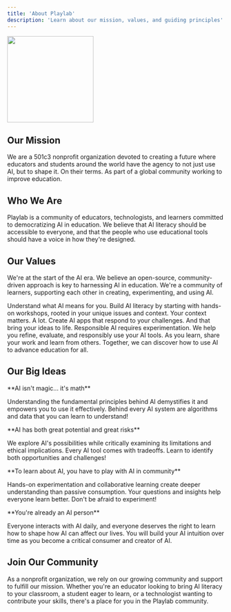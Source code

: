 ```yaml
---
title: 'About Playlab'
description: 'Learn about our mission, values, and guiding principles'
---
```


<img height="200" src="/images/playlab hero.jpeg" />

## <Icon icon="bullseye" size="24" className="inline-block align-text-bottom" /> Our Mission

We are a 501c3 nonprofit organization devoted to creating a future where educators and students around the world have the agency to not just use AI, but to shape it. On their terms. As part of a global community working to improve education.

## <Icon icon="people-group" size="24" className="inline-block align-text-bottom" /> Who We Are

Playlab is a community of educators, technologists, and learners committed to democratizing AI in education. We believe that AI literacy should be accessible to everyone, and that the people who use educational tools should have a voice in how they're designed.

## <Icon icon="heart" size="24" className="inline-block align-text-bottom" /> Our Values

We're at the start of the AI era. We believe an open-source, community-driven approach is key to harnessing AI in education. We're a community of learners, supporting each other in creating, experimenting, and using AI.

<CardGroup cols={2}>
  <Card title="Learn" icon="book-open">
    Understand what AI means for you. Build AI literacy by starting with hands-on workshops, rooted in your unique issues and context.
  </Card>
  <Card title="Create" icon="hammer">
    Your context matters. A lot. Create AI apps that respond to your challenges. And that bring your ideas to life.
  </Card>
  <Card title="Experiment" icon="flask">
    Responsible AI requires experimentation. We help you refine, evaluate, and responsibly use your AI tools.
  </Card>
  <Card title="Share" icon="users">
    As you learn, share your work and learn from others. Together, we can discover how to use AI to advance education for all.
  </Card>
</CardGroup>

## <Icon icon="compass" size="24" className="inline-block align-text-bottom" /> Our Big Ideas
<Tip>
  **AI isn't magic... it's math**
  
  Understanding the fundamental principles behind AI demystifies it and empowers you to use it effectively. Behind every AI system are algorithms and data that you can learn to understand!
</Tip>

<Warning>
  **AI has both great potential and great risks**
  
  We explore AI's possibilities while critically examining its limitations and ethical implications. Every AI tool comes with tradeoffs. Learn to identify both opportunities and challenges!
</Warning>

<Info>
  **To learn about AI, you have to play with AI in community**
  
  Hands-on experimentation and collaborative learning create deeper understanding than passive consumption. Your questions and insights help everyone learn better. Don't be afraid to experiment!
</Info>

<Note>
  **You're already an AI person**
  
  Everyone interacts with AI daily, and everyone deserves the right to learn how to shape how AI can affect our lives. You will build your AI intuition over time as you become a critical consumer and creator of AI.
</Note>

## <Icon icon="user-group" size="24" className="inline-block align-text-bottom" /> Join Our Community

As a nonprofit organization, we rely on our growing community and support to fulfill our mission. Whether you're an educator looking to bring AI literacy to your classroom, a student eager to learn, or a technologist wanting to contribute your skills, there's a place for you in the Playlab community.
